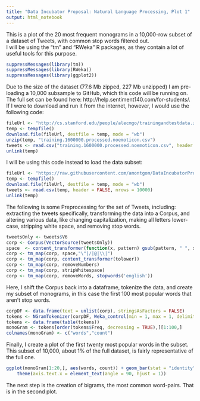 ---
title: "Data Incubator Proposal: Natural Language Processing, Plot 1"
output: html_notebook
---

This is a plot of the 20 most frequent monograms in a 10,000-row subset of a dataset of Tweets, with common stop words filtered out.  
I will be using the "tm" and "RWeka" R packages, as they contain a lot of useful tools for this purpose.  

```{r}
suppressMessages(library(tm))
suppressMessages(library(RWeka))
suppressMessages(library(ggplot2))
```

Due to the size of the dataset (77.6 Mb zipped, 227 Mb unzipped) I am pre-loading a 10,000 subsample to GitHub, which this code will be running on. The full set can be found here: http://help.sentiment140.com/for-students/. If I were to download and run it from the internet, however, I would use the following code:  

```{r eval=FALSE}
fileUrl <- "http://cs.stanford.edu/people/alecmgo/trainingandtestdata.zip"
temp <- tempfile()
download.file(fileUrl, destfile = temp, mode = "wb")
unzip(temp, "training.1600000.processed.noemoticon.csv")
tweets <- read.csv("training.1600000.processed.noemoticon.csv", header = FALSE, nrows = 10000)
unlink(temp)
```

I will be using this code instead to load the data subset:  

```{r loaddata}
fileUrl <- "https://raw.githubusercontent.com/amontgom/DataIncubatorProjectProposal/master/tweets.csv"
temp <- tempfile()
download.file(fileUrl, destfile = temp, mode = "wb")
tweets <- read.csv(temp, header = FALSE, nrows = 10000)
unlink(temp)
```

The following is some Preprocessing for the set of Tweets, including: extracting the tweets specifically, transforming the data into a Corpus, and altering various data, like changing capitalization, making all letters lower-case, stripping white space, and removing stop words.  

```{r}
tweetsOnly <- tweets$V6
corp <- Corpus(VectorSource(tweetsOnly))
space  <- content_transformer(function(x, pattern) gsub(pattern, " ", x))
corp <- tm_map(corp, space,"\"|/|@|\\|")
corp <- tm_map(corp, content_transformer(tolower))
corp <- tm_map(corp, removeNumbers)
corp <- tm_map(corp, stripWhitespace)
corp <- tm_map(corp, removeWords, stopwords('english'))
```

Here, I shift the Corpus back into a dataframe, tokenize the data, and create my subset of monograms, in this case the first 100 most popular words that aren't stop words.  

```{r}
corpDF <- data.frame(text = unlist(corp), stringsAsFactors = FALSE)
tokens <- NGramTokenizer(corpDF, Weka_control(min = 1, max = 1, delimiters = " \\r\\n\\t.,;:\"()?!"))
tokens <- data.frame(table(tokens))
monoGram <- tokens[order(tokens$Freq, decreasing = TRUE),][1:100,]
colnames(monoGram) <- c("words","count")
```

Finally, I create a plot of the first twenty most popular words in the subset. This subset of 10,000, about 1% of the full dataset, is fairly representative of the full one.  

```{r}
ggplot(monoGram[1:20,], aes(words, count)) + geom_bar(stat = "identity") +
    theme(axis.text.x = element_text(angle = 90, hjust = 1))
```

The next step is the creation of bigrams, the most common word-pairs. That is in the second plot.